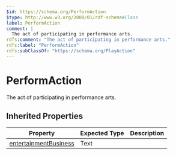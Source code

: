 ```yaml
---
$id: https://schema.org/PerformAction
$type: http://www.w3.org/2000/01/rdf-schema#Class
label: PerformAction
comment: |
  The act of participating in performance arts.
rdfs:comment: "The act of participating in performance arts."
rdfs:label: "PerformAction"
rdfs:subClassOf: "https://schema.org/PlayAction"
---
```


# PerformAction

The act of participating in performance arts.

## Inherited Properties

| Property | Expected Type | Description |
| --- | --- | --- |
| [entertainmentBusiness](https://schema.org/entertainmentBusiness) | Text |  |
